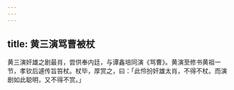 ```yaml
---
---
---
```

title: 黄三演骂曹被杖
---



黄三演奸雄之剧最肖，尝供奉内廷，与谭鑫培同演《骂曹》。黄演至修书黄祖一节，孝钦后遽传旨笞杖。杖毕，厚赏之，曰：「此伶扮奸雄太肖，不得不杖。而演剧如此聪明，又不得不赏。」